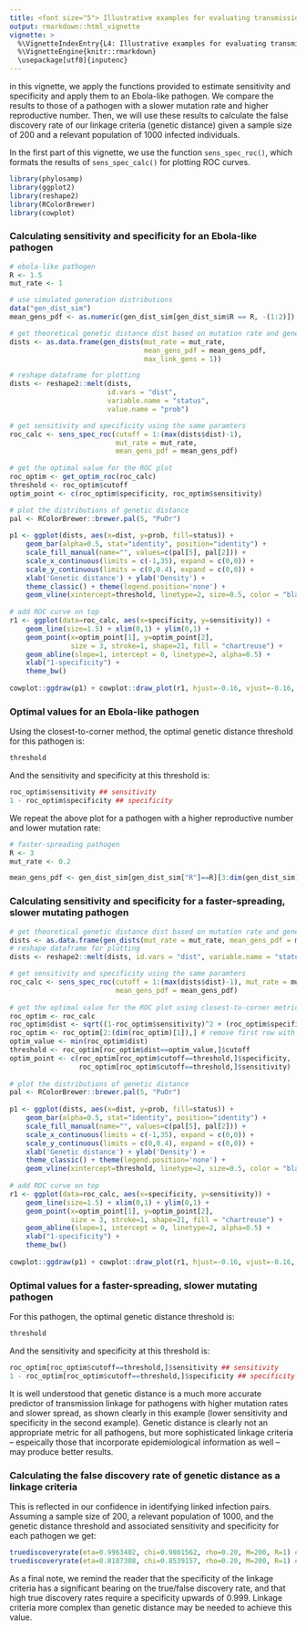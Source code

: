 ```yaml
---
title: <font size="5"> Illustrative examples for evaluating transmission linkage </font>
output: rmarkdown::html_vignette
vignette: >
  %\VignetteIndexEntry{L4: Illustrative examples for evaluating transmission linkage}
  %\VignetteEngine{knitr::rmarkdown}
  \usepackage[utf8]{inputenc}
---
```


<style type="text/css">

h1.title {
  font-size: 18px
}

</style>

in this vignette, we apply the functions provided to estimate sensitivity and specificity and apply them to an Ebola-like pathogen. We compare the results to those of a pathogen with a slower mutation rate and higher reproductive number. Then, we will use these results to calculate the false discovery rate of our linkage criteria (genetic distance) given a sample size of 200 and a relevant population of 1000 infected individuals.

In the first part of this vignette, we use the function `sens_spec_roc()`, which formats the results of `sens_spec_calc()` for plotting ROC curves.

```r
library(phylosamp)
library(ggplot2)
library(reshape2)
library(RColorBrewer)
library(cowplot)
```

### Calculating sensitivity and specificity for an Ebola-like pathogen

```r

# ebola-like pathogen
R <- 1.5
mut_rate <- 1

# use simulated generation distributions
data("gen_dist_sim")
mean_gens_pdf <- as.numeric(gen_dist_sim[gen_dist_sim$R == R, -(1:2)])

# get theoretical genetic distance dist based on mutation rate and generation parameters
dists <- as.data.frame(gen_dists(mut_rate = mut_rate, 
                                 mean_gens_pdf = mean_gens_pdf, 
                                 max_link_gens = 1))

# reshape dataframe for plotting
dists <- reshape2::melt(dists, 
                        id.vars = "dist", 
                        variable.name = "status", 
                        value.name = "prob")

# get sensitivity and specificity using the same paramters
roc_calc <- sens_spec_roc(cutoff = 1:(max(dists$dist)-1), 
                          mut_rate = mut_rate,
                          mean_gens_pdf = mean_gens_pdf)
  
# get the optimal value for the ROC plot
roc_optim <- get_optim_roc(roc_calc)
threshold <- roc_optim$cutoff
optim_point <- c(roc_optim$specificity, roc_optim$sensitivity)

# plot the distributions of genetic distance
pal <- RColorBrewer::brewer.pal(5, "PuOr")
  
p1 <- ggplot(dists, aes(x=dist, y=prob, fill=status)) +
    geom_bar(alpha=0.5, stat="identity", position="identity") +
    scale_fill_manual(name="", values=c(pal[5], pal[2])) +
    scale_x_continuous(limits = c(-1,35), expand = c(0,0)) +
    scale_y_continuous(limits = c(0,0.4), expand = c(0,0)) +
    xlab('Genetic distance') + ylab('Density') +
    theme_classic() + theme(legend.position='none') +
    geom_vline(xintercept=threshold, linetype=2, size=0.5, color = "black")
  
# add ROC curve on top
r1 <- ggplot(data=roc_calc, aes(x=specificity, y=sensitivity)) +
    geom_line(size=1.5) + xlim(0,1) + ylim(0,1) +
    geom_point(x=optim_point[1], y=optim_point[2],
               size = 3, stroke=1, shape=21, fill = "chartreuse") +
    geom_abline(slope=1, intercept = 0, linetype=2, alpha=0.5) +
    xlab("1-specificity") +
    theme_bw()
  
cowplot::ggdraw(p1) + cowplot::draw_plot(r1, hjust=-0.16, vjust=-0.16, scale=0.6)

```

### Optimal values for an Ebola-like pathogen

Using the closest-to-corner method, the optimal genetic distance threshold for this pathogen is:
```r
threshold
```

And the sensitivity and specificity at this threshold is:
```r
roc_optim$sensitivity ## sensitivity
1 - roc_optim$specificity ## specificity
```

We repeat the above plot for a pathogen with a higher reproductive number and lower mutation rate:

```r

# faster-spreading pathogen
R <- 3
mut_rate <- 0.2

mean_gens_pdf <- gen_dist_sim[gen_dist_sim["R"]==R][3:dim(gen_dist_sim)[2]]

```

### Calculating sensitivity and specificity for a faster-spreading, slower mutating pathogen

```r

# get theoretical genetic distance dist based on mutation rate and generation parameters
dists <- as.data.frame(gen_dists(mut_rate = mut_rate, mean_gens_pdf = mean_gens_pdf, max_link_gens = 1))
# reshape dataframe for plotting
dists <- reshape2::melt(dists, id.vars = "dist", variable.name = "status", value.name = "prob")

# get sensitivity and specificity using the same paramters
roc_calc <- sens_spec_roc(cutoff = 1:(max(dists$dist)-1), mut_rate = mut_rate,
                          mean_gens_pdf = mean_gens_pdf)
  
# get the optimal value for the ROC plot using closest-to-corner metric
roc_optim <- roc_calc
roc_optim$dist <- sqrt((1-roc_optim$sensitivity)^2 + (roc_optim$specificity)^2)
roc_optim <- roc_optim[2:(dim(roc_optim)[1]),] # remove first row with zero threshold
optim_value <- min(roc_optim$dist)
threshold <- roc_optim[roc_optim$dist==optim_value,]$cutoff
optim_point <- c(roc_optim[roc_optim$cutoff==threshold,]$specificity,
                 roc_optim[roc_optim$cutoff==threshold,]$sensitivity)
  
# plot the distributions of genetic distance
pal <- RColorBrewer::brewer.pal(5, "PuOr")
  
p1 <- ggplot(dists, aes(x=dist, y=prob, fill=status)) +
    geom_bar(alpha=0.5, stat="identity", position="identity") +
    scale_fill_manual(name="", values=c(pal[5], pal[2])) +
    scale_x_continuous(limits = c(-1,35), expand = c(0,0)) +
    scale_y_continuous(limits = c(0,0.4), expand = c(0,0)) +
    xlab('Genetic distance') + ylab('Density') +
    theme_classic() + theme(legend.position='none') +
    geom_vline(xintercept=threshold, linetype=2, size=0.5, color = "black")
  
# add ROC curve on top
r1 <- ggplot(data=roc_calc, aes(x=specificity, y=sensitivity)) +
    geom_line(size=1.5) + xlim(0,1) + ylim(0,1) +
    geom_point(x=optim_point[1], y=optim_point[2],
               size = 3, stroke=1, shape=21, fill = "chartreuse") +
    geom_abline(slope=1, intercept = 0, linetype=2, alpha=0.5) +
    xlab("1-specificity") +
    theme_bw()
  
cowplot::ggdraw(p1) + cowplot::draw_plot(r1, hjust=-0.16, vjust=-0.16, scale=0.6)

```

### Optimal values for a faster-spreading, slower mutating pathogen

For this pathogen, the optimal genetic distance threshold is:
```r
threshold
```

And the sensitivity and specificity at this threshold is:
```r
roc_optim[roc_optim$cutoff==threshold,]$sensitivity ## sensitivity
1 - roc_optim[roc_optim$cutoff==threshold,]$specificity ## specificity
```

It is well understood that genetic distance is a much more accurate predictor of transmission linkage for pathogens with higher mutation rates and slower spread, as shown clearly in this example (lower sensitivity and specificity in the second example). Genetic distance is clearly not an appropriate metric for all pathogens, but more sophisticated linkage criteria -- espeically those that incorporate epidemiological information as well -- may produce better results.

### Calculating the false discovery rate of genetic distance as a linkage criteria

This is reflected in our confidence in identifying linked infection pairs. Assuming a sample size of 200, a relevant population of 1000, and the genetic distance threshold and associated sensitivity and specificity for each pathogen we get:

```r
truediscoveryrate(eta=0.9963402, chi=0.9801562, rho=0.20, M=200, R=1) # ebola-like pathogen
truediscoveryrate(eta=0.8187308, chi=0.8539157, rho=0.20, M=200, R=1) # slower-mutating pathogen
```

As a final note, we remind the reader that the specificity of the linkage criteria has a significant bearing on the true/false discovery rate, and that high true discovery rates require a specificity upwards of 0.999. Linkage criteria more complex than genetic distance may be needed to achieve this value.